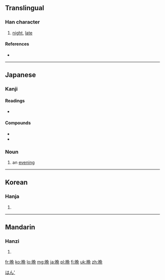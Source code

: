 {{also|晚}}
==Translingual==

===Han character===
{{Han char|rn=72|rad=日|as=08|sn=12|four=|canj=日弓日山 (ANAU), XX日弓日 (XXANA)}}

# [[night]], [[late]]

====References====
* {{Han ref|kx=0497.311|dkj=14030|dj=0861.210|hdz=21514.040|uh=6669|ud=26217}}

----

==Japanese==
{{ja-forms|晩|[[晚]]|[[晚]]}}

{{ja-see-also|-晩}} 

===Kanji===
{{ja-kanji|grade=6|rs=日08}}

====Readings====
* {{ja-readings|on=[[ばん]] (ban)|kun=[[くれ]] (kure), [[おそい]] (osoi)}}

====Compounds====
* {{term|晩ごはん||[[dinner]], evening meal|tr=ばんごはん, bangohan|lang=ja|sc=Jpan}}
* {{term|晩冬||late winter|tr=ばんとう, bantō|lang=ja|sc=Jpan}}

===Noun===
{{ja-noun|k|hira=ばん|rom=ban|hidx=はん'}}

# an [[evening]]

[[Category:1000 Japanese basic words|はん']]

----

==Korean==

===Hanja===
{{ko-hanja|hangeul=만|eumhun=|rv=man|mr=man|y=man}}

# {{defn|lang=ko|sort=日08}}

----

==Mandarin==

===Hanzi===
{{cmn-hanzi|pin=[[wǎn]] ([[wan3]])|wg=wan<sup>3</sup>}}

# {{defn|lang=cmn|sort=日08}}

[[fr:晩]]
[[ko:晩]]
[[lo:晩]]
[[mg:晩]]
[[ja:晩]]
[[pl:晩]]
[[fi:晩]]
[[uk:晩]]
[[zh:晩]]